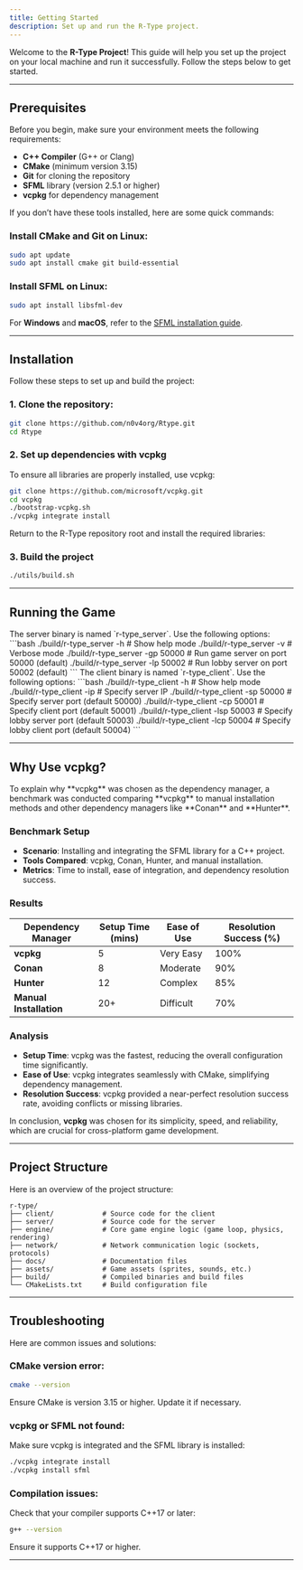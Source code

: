 ```yaml
---
title: Getting Started
description: Set up and run the R-Type project.
---
```


Welcome to the **R-Type Project**! This guide will help you set up the project on your local machine and run it successfully. Follow the steps below to get started.

---

<AccordionGroup>

## Prerequisites

<Accordion title="Required Tools">
Before you begin, make sure your environment meets the following requirements:

- **C++ Compiler** (G++ or Clang)
- **CMake** (minimum version 3.15)
- **Git** for cloning the repository
- **SFML** library (version 2.5.1 or higher)
- **vcpkg** for dependency management

If you don’t have these tools installed, here are some quick commands:

### **Install CMake and Git on Linux:**
```bash
sudo apt update
sudo apt install cmake git build-essential
```

### **Install SFML on Linux:**
```bash
sudo apt install libsfml-dev
```

For **Windows** and **macOS**, refer to the [SFML installation guide](https://www.sfml-dev.org/tutorials/2.5/).
</Accordion>

</AccordionGroup>

---

<AccordionGroup>

## Installation

<Accordion title="Step-by-Step Installation">
Follow these steps to set up and build the project:

### **1. Clone the repository:**
```bash
git clone https://github.com/n0v4org/Rtype.git
cd Rtype
```

### **2. Set up dependencies with vcpkg**
To ensure all libraries are properly installed, use vcpkg:

```bash
git clone https://github.com/microsoft/vcpkg.git
cd vcpkg
./bootstrap-vcpkg.sh
./vcpkg integrate install
```
Return to the R-Type repository root and install the required libraries:

### **3. Build the project**
```bash
./utils/build.sh
```
</Accordion>

</AccordionGroup>

---

<AccordionGroup>

## Running the Game

<Accordion title="Run the Server">
The server binary is named `r-type_server`. Use the following options:
```bash
./build/r-type_server -h        # Show help mode
./build/r-type_server -v        # Verbose mode
./build/r-type_server -gp 50000 # Run game server on port 50000 (default)
./build/r-type_server -lp 50002 # Run lobby server on port 50002 (default)
```
</Accordion>

<Accordion title="Run the Client">
The client binary is named `r-type_client`. Use the following options:
```bash
./build/r-type_client -h                   # Show help mode
./build/r-type_client -ip <server_ip>      # Specify server IP
./build/r-type_client -sp 50000            # Specify server port (default 50000)
./build/r-type_client -cp 50001            # Specify client port (default 50001)
./build/r-type_client -lsp 50003           # Specify lobby server port (default 50003)
./build/r-type_client -lcp 50004           # Specify lobby client port (default 50004)
```
</Accordion>

</AccordionGroup>

---

<AccordionGroup>

## Why Use vcpkg?

<Accordion title="vcpkg Benchmark Comparison">
To explain why **vcpkg** was chosen as the dependency manager, a benchmark was conducted comparing **vcpkg** to manual installation methods and other dependency managers like **Conan** and **Hunter**.

### **Benchmark Setup**
- **Scenario**: Installing and integrating the SFML library for a C++ project.
- **Tools Compared**: vcpkg, Conan, Hunter, and manual installation.
- **Metrics**: Time to install, ease of integration, and dependency resolution success.

### **Results**
| **Dependency Manager** | **Setup Time (mins)** | **Ease of Use**    | **Resolution Success (%)** |
|-------------------------|-----------------------|--------------------|---------------------------|
| **vcpkg**              | 5                     | Very Easy          | 100%                      |
| **Conan**              | 8                     | Moderate           | 90%                       |
| **Hunter**             | 12                    | Complex            | 85%                       |
| **Manual Installation**| 20+                   | Difficult          | 70%                       |

### **Analysis**
- **Setup Time**: vcpkg was the fastest, reducing the overall configuration time significantly.
- **Ease of Use**: vcpkg integrates seamlessly with CMake, simplifying dependency management.
- **Resolution Success**: vcpkg provided a near-perfect resolution success rate, avoiding conflicts or missing libraries.

In conclusion, **vcpkg** was chosen for its simplicity, speed, and reliability, which are crucial for cross-platform game development.
</Accordion>

</AccordionGroup>

---

## Project Structure

Here is an overview of the project structure:

```plaintext
r-type/
├── client/            # Source code for the client
├── server/            # Source code for the server
├── engine/            # Core game engine logic (game loop, physics, rendering)
├── network/           # Network communication logic (sockets, protocols)
├── docs/              # Documentation files
├── assets/            # Game assets (sprites, sounds, etc.)
├── build/             # Compiled binaries and build files
└── CMakeLists.txt     # Build configuration file
```

---

<AccordionGroup>

## Troubleshooting

<Accordion title="Common Issues">
Here are common issues and solutions:

### **CMake version error:**
```bash
cmake --version
```
Ensure CMake is version 3.15 or higher. Update it if necessary.

### **vcpkg or SFML not found:**
Make sure vcpkg is integrated and the SFML library is installed:
```bash
./vcpkg integrate install
./vcpkg install sfml
```

### **Compilation issues:** 
Check that your compiler supports C++17 or later:
```bash
g++ --version
```
Ensure it supports C++17 or higher.
</Accordion>

</AccordionGroup>

---
